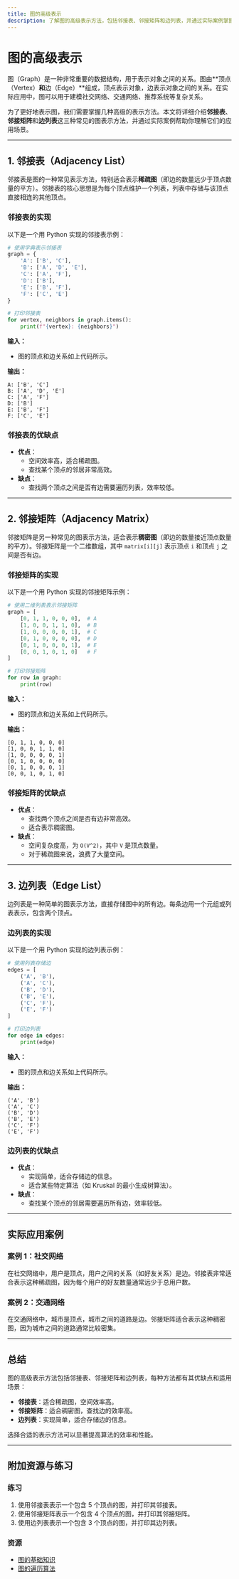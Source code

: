 ```yaml
---
title: 图的高级表示
description: 了解图的高级表示方法，包括邻接表、邻接矩阵和边列表，并通过实际案例掌握它们的应用场景。
---
```


# 图的高级表示

图（Graph）是一种非常重要的数据结构，用于表示对象之间的关系。图由**顶点（Vertex）**和**边（Edge）**组成，顶点表示对象，边表示对象之间的关系。在实际应用中，图可以用于建模社交网络、交通网络、推荐系统等复杂关系。

为了更好地表示图，我们需要掌握几种高级的表示方法。本文将详细介绍**邻接表**、**邻接矩阵**和**边列表**这三种常见的图表示方法，并通过实际案例帮助你理解它们的应用场景。

---

## 1. 邻接表（Adjacency List）

邻接表是图的一种常见表示方法，特别适合表示**稀疏图**（即边的数量远少于顶点数量的平方）。邻接表的核心思想是为每个顶点维护一个列表，列表中存储与该顶点直接相连的其他顶点。

### 邻接表的实现

以下是一个用 Python 实现的邻接表示例：

```python
# 使用字典表示邻接表
graph = {
    'A': ['B', 'C'],
    'B': ['A', 'D', 'E'],
    'C': ['A', 'F'],
    'D': ['B'],
    'E': ['B', 'F'],
    'F': ['C', 'E']
}

# 打印邻接表
for vertex, neighbors in graph.items():
    print(f"{vertex}: {neighbors}")
```

**输入：**
- 图的顶点和边关系如上代码所示。

**输出：**
```
A: ['B', 'C']
B: ['A', 'D', 'E']
C: ['A', 'F']
D: ['B']
E: ['B', 'F']
F: ['C', 'E']
```

### 邻接表的优缺点
- **优点**：
  - 空间效率高，适合稀疏图。
  - 查找某个顶点的邻居非常高效。
- **缺点**：
  - 查找两个顶点之间是否有边需要遍历列表，效率较低。

---

## 2. 邻接矩阵（Adjacency Matrix）

邻接矩阵是另一种常见的图表示方法，适合表示**稠密图**（即边的数量接近顶点数量的平方）。邻接矩阵是一个二维数组，其中 `matrix[i][j]` 表示顶点 `i` 和顶点 `j` 之间是否有边。

### 邻接矩阵的实现

以下是一个用 Python 实现的邻接矩阵示例：

```python
# 使用二维列表表示邻接矩阵
graph = [
    [0, 1, 1, 0, 0, 0],  # A
    [1, 0, 0, 1, 1, 0],  # B
    [1, 0, 0, 0, 0, 1],  # C
    [0, 1, 0, 0, 0, 0],  # D
    [0, 1, 0, 0, 0, 1],  # E
    [0, 0, 1, 0, 1, 0]   # F
]

# 打印邻接矩阵
for row in graph:
    print(row)
```

**输入：**
- 图的顶点和边关系如上代码所示。

**输出：**
```
[0, 1, 1, 0, 0, 0]
[1, 0, 0, 1, 1, 0]
[1, 0, 0, 0, 0, 1]
[0, 1, 0, 0, 0, 0]
[0, 1, 0, 0, 0, 1]
[0, 0, 1, 0, 1, 0]
```

### 邻接矩阵的优缺点
- **优点**：
  - 查找两个顶点之间是否有边非常高效。
  - 适合表示稠密图。
- **缺点**：
  - 空间复杂度高，为 `O(V^2)`，其中 `V` 是顶点数量。
  - 对于稀疏图来说，浪费了大量空间。

---

## 3. 边列表（Edge List）

边列表是一种简单的图表示方法，直接存储图中的所有边。每条边用一个元组或列表表示，包含两个顶点。

### 边列表的实现

以下是一个用 Python 实现的边列表示例：

```python
# 使用列表存储边
edges = [
    ('A', 'B'),
    ('A', 'C'),
    ('B', 'D'),
    ('B', 'E'),
    ('C', 'F'),
    ('E', 'F')
]

# 打印边列表
for edge in edges:
    print(edge)
```

**输入：**
- 图的顶点和边关系如上代码所示。

**输出：**
```
('A', 'B')
('A', 'C')
('B', 'D')
('B', 'E')
('C', 'F')
('E', 'F')
```

### 边列表的优缺点
- **优点**：
  - 实现简单，适合存储边的信息。
  - 适合某些特定算法（如 Kruskal 的最小生成树算法）。
- **缺点**：
  - 查找某个顶点的邻居需要遍历所有边，效率较低。

---

## 实际应用案例

### 案例 1：社交网络
在社交网络中，用户是顶点，用户之间的关系（如好友关系）是边。邻接表非常适合表示这种稀疏图，因为每个用户的好友数量通常远少于总用户数。

### 案例 2：交通网络
在交通网络中，城市是顶点，城市之间的道路是边。邻接矩阵适合表示这种稠密图，因为城市之间的道路通常比较密集。

---

## 总结

图的高级表示方法包括邻接表、邻接矩阵和边列表，每种方法都有其优缺点和适用场景：
- **邻接表**：适合稀疏图，空间效率高。
- **邻接矩阵**：适合稠密图，查找边的效率高。
- **边列表**：实现简单，适合存储边的信息。

选择合适的表示方法可以显著提高算法的效率和性能。

---

## 附加资源与练习

### 练习
1. 使用邻接表表示一个包含 5 个顶点的图，并打印其邻接表。
2. 使用邻接矩阵表示一个包含 4 个顶点的图，并打印其邻接矩阵。
3. 使用边列表表示一个包含 3 个顶点的图，并打印其边列表。

### 资源
- [图的基础知识](https://en.wikipedia.org/wiki/Graph_(abstract_data_type))
- [图的遍历算法](https://en.wikipedia.org/wiki/Graph_traversal)